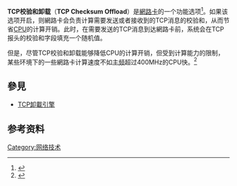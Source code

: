 '''TCP校验和卸载'''（'''TCP Checksum Offload'''）是[[網路卡|網路卡]]的一个功能选项<ref>{{cite web|url=http://wiki.wireshark.org/CaptureSetup/Offloading?action=show&redirect=TCP_checksum_offload#Checksum_Offload|title=CaptureSetup/Offloading|publisher=The Wireshark Wiki|accessdate=2010-12-16|archive-date=2010-07-10|archive-url=https://web.archive.org/web/20100710172241/http://wiki.wireshark.org/CaptureSetup/Offloading?action=show&redirect=TCP_checksum_offload#Checksum_Offload|dead-url=no}}</ref>。如果该选项开启，则網路卡会负责计算需要发送或者接收到的TCP消息的校验和，从而节省[[CPU|CPU]]的计算开销。此时，在需要发送的TCP消息到达網路卡前，系统会在TCP报头的校验和字段填充一个随机值。

但是，尽管TCP校验和卸载能够降低CPU的计算开销，但受到计算能力的限制，某些环境下的一些網路卡计算速度不如[[主频|主频]]超过400MHz的CPU快。<ref>{{cite web|url=http://publib.boulder.ibm.com/infocenter/systems/index.jsp?topic=/com.ibm.aix.prftungd/doc/prftungd/tcp_checksum_offload.htm|title=TCP Checksum Offload|author=IBM}}</ref>

== 參見 ==
*[[TCP卸載引擎|TCP卸載引擎]]

== 参考资料 ==
{{reflist}}

[[Category:网络技术|Category:网络技术]]